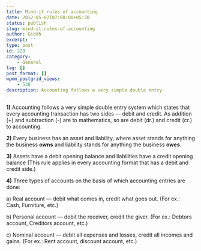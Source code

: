 ```yaml
---
title: Mind-it rules of accounting
date: 2012-05-07T07:08:00+05:30
status: publish
slug: mind-it-rules-of-accounting
author: Giddh
excerpt: ''
type: post
id: 229
category:
    - General
tag: []
post_format: []
wpmm_postgrid_views:
    - 538
description: Accounting follows a very simple double entry
---
```

**1)** Accounting follows a very simple double entry system which states that every accounting transaction has two sides — debit and credit. As addition (+) and subtraction (-) are to mathematics, so are debit (dr.) and credit (cr.) to accounting.

**2)** Every business has an asset and liability, where asset stands for anything the business **owns** and liability stands for anything the business **owes**.

**3)** Assets have a debit opening balance and liabilities have a credit opening balance (This rule applies in every accounting format that has a debit and credit side.)

**4)** Three types of accounts on the basis of which accounting entries are done:

a) Real account — debit what comes in, credit what goes out. (For ex.: Cash, Furniture, etc.)

b) Personal account — debit the receiver, credit the giver. (For ex.: Debtors account, Creditors account, etc.)

c) Nominal account — debit all expenses and losses, credit all incomes and gains. (For ex.: Rent account, discount account, etc.)
